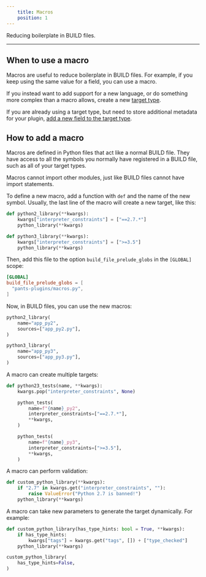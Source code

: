 ```yaml
---
    title: Macros
    position: 1
---
```



Reducing boilerplate in BUILD files.

---

## When to use a macro

Macros are useful to reduce boilerplate in BUILD files. For example, if you keep using the same value for a field, you can use a macro.

If you instead want to add support for a new language, or do something more complex than a macro allows, create a new [target type](./the-target-api/creating-new-targets.mdx).

If you are already using a target type, but need to store additional metadata for your plugin, [add a new field to the target type](./the-target-api/extending-existing-targets.mdx).

## How to add a macro

Macros are defined in Python files that act like a normal BUILD file. They have access to all the symbols you normally have registered in a BUILD file, such as all of your target types.

Macros cannot import other modules, just like BUILD files cannot have import statements.

To define a new macro, add a function with `def` and the name of the new symbol. Usually, the last line of the macro will create a new target, like this:

```python title="pants-plugins/macros.py"
def python2_library(**kwargs):
    kwargs["interpreter_constraints"] = ["==2.7.*"]
    python_library(**kwargs)

def python3_library(**kwargs):
    kwargs["interpreter_constraints"] = [">=3.5"]
    python_library(**kwargs)
```

Then, add this file to the option `build_file_prelude_globs` in the `[GLOBAL]` scope:

```toml title="pants.toml"
[GLOBAL]
build_file_prelude_globs = [
  "pants-plugins/macros.py",
]
```

Now, in BUILD files, you can use the new macros:

```python title="project/BUILD"
python2_library(
    name="app_py2",
    sources=["app_py2.py"],
)

python3_library(
    name="app_py3",
    sources=["app_py3.py"],
)
```

A macro can create multiple targets:

```python title="pants-plugins/macros.py"
def python23_tests(name, **kwargs):
    kwargs.pop("interpreter_constraints", None)

    python_tests(
        name=f"{name}_py2",
        interpreter_constraints=["==2.7.*"],
        **kwargs,
    )

    python_tests(
        name=f"{name}_py3",
        interpreter_constraints=[">=3.5"],
        **kwargs,
    )

```

A macro can perform validation:

```python title="pants-plugins/macros.py"
def custom_python_library(**kwargs):
    if "2.7" in kwargs.get("interpreter_constraints", ""):
        raise ValueError("Python 2.7 is banned!")
    python_library(**kwargs)
```

A macro can take new parameters to generate the target dynamically. For example:

<Tabs>
<TabItem value="pants-plugins/macros.py" label="pants-plugins/macros.py">

```python
def custom_python_library(has_type_hints: bool = True, **kwargs):
    if has_type_hints:
        kwargs["tags"] = kwargs.get("tags", []) + ["type_checked"]
    python_library(**kwargs)
```

</TabItem>
<TabItem value="project/BUILD" label="project/BUILD">

```python
custom_python_library(
    has_type_hints=False,
)
```

</TabItem>
</Tabs>



